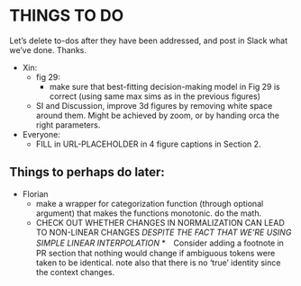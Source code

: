 # THINGS TO DO
Let's delete to-dos after they have been addressed, and post in Slack what we've done. Thanks.

  * Xin:
    * fig 29:
      * make sure that best-fitting decision-making model in Fig 29 is correct (using same max sims as in the previous figures)
    * SI and Discussion, improve 3d figures by removing white space around them. Might be achieved by zoom, or by handing orca the right parameters.
    
  * Everyone:
    * FILL in URL-PLACEHOLDER in 4 figure captions in Section 2. 

## Things to perhaps do later:

  * Florian
    * make a wrapper for categorization function (through optional argument) that makes the functions monotonic. do the math.
    * CHECK OUT WHETHER CHANGES IN NORMALIZATION CAN LEAD TO NON-LINEAR CHANGES *DESPITE THE FACT THAT WE'RE USING SIMPLE LINEAR INTERPOLATION*
  *　Consider adding a footnote in PR section that nothing would change if ambiguous tokens were taken to be identical. note also that there is no ‘true’ identity since the context changes.

\newpage 
